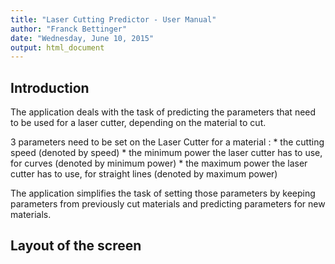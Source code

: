```yaml
---
title: "Laser Cutting Predictor - User Manual"
author: "Franck Bettinger"
date: "Wednesday, June 10, 2015"
output: html_document
---
```


## Introduction

The application deals with the task of predicting the parameters that need to be used for a laser cutter, depending on the material to cut.

3 parameters need to be set on the Laser Cutter for a material :
* the cutting speed (denoted by speed)
* the minimum power the laser cutter has to use, for curves (denoted by minimum power)
* the maximum power the laser cutter has to use, for straight lines (denoted by maximum power)

The application simplifies the task of setting those parameters by keeping parameters from previously cut materials and predicting parameters for new materials.

## Layout of the screen


